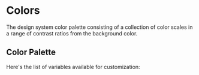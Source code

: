 
<Meta title="theme/Colors" />

# Colors

The design system color palette consisting of a collection of color scales in a
range of contrast ratios from the background color.

## Color Palette

Here's the list of variables available for customization:

<ColorPalette>
  <ColorItem
    title="color-background"
    colors={{
      DEFAULT: "var(--color-background)",
      body: "var(--color-background-body)",
      overlay: "var(--color-background-overlay)",
      strong: "var(--color-background-strong)",
      stronger: "var(--color-background-stronger)",
      strongest: "var(--color-background-strongest)",
      weak: "var(--color-background-weak)",
    }}
  />
  <ColorItem
    title="background-destructive-color-background"
    colors={{
      DEFAULT: "var(--color-background-destructive)",
      strong: "var(--color-background-destructive-strong)",
      stronger: "var(--color-background-destructive-stronger)",
      strongest: "var(--color-background-destructive-strongest)",
      weak: "var(--color-background-destructive-weak)",
      weaker: "var(--color-background-destructive-weaker)",
      weakest: "var(--color-background-destructive-weakest)",
    }}
  />
  <ColorItem
    title="background-error-color-background"
    colors={{
      DEFAULT: "var(--color-background-error)",
      strong: "var(--color-background-error-strong)",
      stronger: "var(--color-background-error-stronger)",
      strongest: "var(--color-background-error-strongest)",
      weakest: "var(--color-background-error-weakest)",
    }}
  />
  <ColorItem
    title="color-background-info"
    colors={{
      DEFAULT: "var(--color-background-info)",
      weakest: "var(--color-background-info-weakest)",
    }}
  />
  <ColorItem
    title="color-background-body-inverse"
    colors={{
      DEFAULT: "var(--color-background-body-inverse)",
    }}
  />
  <ColorItem
    title="color-background-inverse"
    colors={{
      DEFAULT: "var(--color-background-inverse)",
      strong: "var(--color-background-inverse-strong)",
      stronger: "var(--color-background-inverse-stronger)",
    }}
  />
  <ColorItem
    title="color-background-primary"
    colors={{
      DEFAULT: "var(--color-background-primary)",
      strong: "var(--color-background-primary-strong)",
      stronger: "var(--color-background-primary-stronger)",
      strongest: "var(--color-background-primary-strongest)",
      weak: "var(--color-background-primary-weak)",
      weaker: "var(--color-background-primary-weaker)",
      weakest: "var(--color-background-primary-weakest)",
    }}
  />
  <ColorItem
    title="color-background-success"
    colors={{
      DEFAULT: "var(--color-background-success)",
      weakest: "var(--color-background-success-weakest)",
    }}
  />
  <ColorItem
    title="color-background-warning"
    colors={{
      DEFAULT: "var(--color-background-warning)",
      weakest: "var(--color-background-warning-weakest)",
    }}
  />
  <ColorItem
    title="color-border"
    colors={{
      DEFAULT: "var(--color-border)",
      strong: "var(--color-border-strong)",
      weak: "var(--color-border-weak)",
      weaker: "var(--color-border-weaker)",
      weakest: "var(--color-border-weakest)",
    }}
  />
  <ColorItem
    title="color-border-destructive"
    colors={{
      DEFAULT: "var(--color-border-destructive)",
      strong: "var(--color-border-destructive-strong)",
      stronger: "var(--color-border-destructive-stronger)",
      strongest: "var(--color-border-destructive-strongest)",
      weak: "var(--color-border-destructive-weak)",
      weaker: "var(--color-border-destructive-weaker)",
      weakest: "var(--color-border-destructive-weakest)",
    }}
  />
  <ColorItem
    title="color-border-error"
    colors={{
      DEFAULT: "var(--color-border-error)",
      strong: "var(--color-border-error-strong)",
      stronger: "var(--color-border-error-stronger)",
      strongest: "var(--color-border-error-strongest)",
      weak: "var(--color-border-error-weak)",
      weaker: "var(--color-border-error-weaker)",
      weakest: "var(--color-border-error-weakest)",
    }}
  />
  <ColorItem
    title="color-border-info"
    colors={{
      DEFAULT: "var(--color-border-info)",
      weak: "var(--color-border-info-weak)",
      weaker: "var(--color-border-info-weaker)",
      weakest: "var(--color-border-info-weakest)",
    }}
  />
  <ColorItem
    title="color-border-inverse"
    colors={{
      DEFAULT: "var(--color-border-inverse)",
      strong: "var(--color-border-inverse-strong)",
      stronger: "var(--color-border-inverse-stronger)",
      strongest: "var(--color-border-inverse-strongest)",
      weaker: "var(--color-border-inverse-weaker)",
      weakest: "var(--color-border-inverse-weakest)",
    }}
  />
  <ColorItem
    title="color-border-primary"
    colors={{
      DEFAULT: "var(--color-border-primary)",
      strong: "var(--color-border-primary-strong)",
      stronger: "var(--color-border-primary-stronger)",
      strongest: "var(--color-border-primary-strongest)",
      weak: "var(--color-border-primary-weak)",
      weaker: "var(--color-border-primary-weaker)",
      weakest: "var(--color-border-primary-weakest)",
    }}
  />
  <ColorItem
    title="color-border-success"
    colors={{
      DEFAULT: "var(--color-border-success)",
      weak: "var(--color-border-success-weak)",
      weaker: "var(--color-border-success-weaker)",
      weakest: "var(--color-border-success-weakest)",
    }}
  />
  <ColorItem
    title="color-border-warning"
    colors={{
      DEFAULT: "var(--color-border-warning)",
      weak: "var(--color-border-warning-weak)",
      weaker: "var(--color-border-warning-weaker)",
      weakest: "var(--color-border-warning-weakest)",
    }}
  />
  <ColorItem
    title="color-data-visualization"
    colors={{
      DEFAULT: "var(--color-data-visualization-1)",
      2: "var(--color-data-visualization-2)",
      3: "var(--color-data-visualization-3)",
      4: "var(--color-data-visualization-4)",
      5: "var(--color-data-visualization-5)",
      6: "var(--color-data-visualization-6)",
      7: "var(--color-data-visualization-7)",
      8: "var(--color-data-visualization-8)",
      9: "var(--color-data-visualization-9)",
      10: "var(--color-data-visualization-10)",
    }}
  />
  <ColorItem
    title="color-text"
    colors={{
      DEFAULT: "var(--color-text)",
      weak: "var(--color-text-weak)",
      weaker: "var(--color-text-weaker)",
      weakest: "var(--color-text-weakest)",
    }}
  />
  <ColorItem
    title="color-text-destructive"
    colors={{
      DEFAULT: "var(--color-text-destructive)",
      strong: "var(--color-text-destructive-strong)",
      stronger: "var(--color-text-destructive-stronger)",
      strongest: "var(--color-text-destructive-strongest)",
      weak: "var(--color-text-destructive-weak)",
    }}
  />
  <ColorItem
    title="color-text-error"
    colors={{
      DEFAULT: "var(--color-text-error)",
      strong: "var(--color-text-error-strong)",
      stronger: "var(--color-text-error-stronger)",
      strongest: "var(--color-text-error-strongest)",
      weak: "var(--color-text-error-weak)",
    }}
  />
  <ColorItem
    title="color-text-icon"
    colors={{
      DEFAULT: "var(--color-text-icon)",
      error: "var(--color-text-icon-error)",
      info: "var(--color-text-icon-info)",
      inverse: "var(--color-text-icon-inverse)",
      success: "var(--color-text-icon-success)",
      warning: "var(--color-text-icon-warning)",
      weaker: "var(--color-text-icon-weaker)",
    }}
  />
  <ColorItem
    title="color-text-info"
    colors={{
      DEFAULT: "var(--color-text-info)",
      strong: "var(--color-text-info-strong)",
    }}
  />
  <ColorItem
    title="color-text-inverse"
    colors={{
      DEFAULT: "var(--color-text-inverse)",
      weak: "var(--color-text-inverse-weak)",
      weaker: "var(--color-text-inverse-weaker)",
      weakest: "var(--color-text-inverse-weakest)",
    }}
  />
  <ColorItem
    title="color-text-link"
    colors={{
      DEFAULT: "var(--color-text-link)",
      strong: "var(--color-text-link-strong)",
      stronger: "var(--color-text-link-stronger)",
      strongest: "var(--color-text-link-strongest)",
      weak: "var(--color-text-link-weak)",
    }}
  />
  <ColorItem
    title="color-text-link-destructive"
    colors={{
      DEFAULT: "var(--color-text-link-destructive)",
      strong: "var(--color-text-link-destructive-strong)",
      stronger: "var(--color-text-link-destructive-stronger)",
      strongest: "var(--color-text-link-destructive-strongest)",
      weak: "var(--color-text-link-destructive-weak)",
    }}
  />
  <ColorItem
    title="color-text-primary"
    colors={{
      DEFAULT: "var(--color-text-primary)",
      strong: "var(--color-text-primary-strong)",
      stronger: "var(--color-text-primary-stronger)",
      strongest: "var(--color-text-primary-strongest)",
      weak: "var(--color-text-primary-weak)",
    }}
  />
  <ColorItem
    title="color-text-success"
    colors={{
      DEFAULT: "var(--color-text-success)",
    }}
  />
  <ColorItem
    title="color-text-warning"
    colors={{
      DEFAULT: "var(--color-text-warning)",
      strong: "var(--color-text-warning-strong)",
    }}
  />
</ColorPalette>
